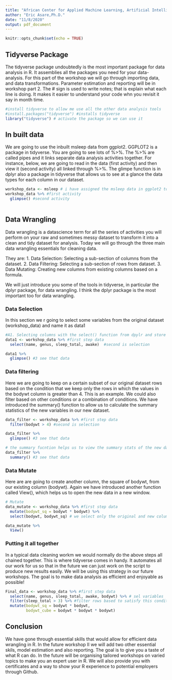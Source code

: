 ```yaml
---
title: "African Center for Applied Machine Learning, Artificial Intelligence, and Policy: R Training Workshop Part 1"
author: "Eric Asare,Ph.D."
date: "11/8/2020"
output: pdf_document
---
```


```r
knitr::opts_chunk$set(echo = TRUE)
```

## Tidyverse Package
The tidyverse package undoubtedly is the most important package for data analysis in R. It assemblies all the packages you need for your data-analysis. For this part of the workshop we will go through importing data, and data transformations. Parameter estimation and reporting will be in workshop part 2. The # sign is used to write notes; that is explain what each line is doing. It makes it easier to understand your code whn you revisit it say in month time.

```r
#install tidyverse to allow me use all the other data analysis tools
#install.packages("tidyverse") #installs tidyverse
library("tidyverse") # activate the package so we can use it
```

## In built data
We are going to use the inbuilt msleep data from ggplot2. GGPLOT2 is a package in tidyverse. You are going to see lots of %>%. The %>% are called pipes and it links separate data analysis activities together. For instance, below, we are going to read in the data (first activity) and then view it (second activity) all linked through %>%. The glimpe function is in dplyr also a package in tidyverse that allows us to see at a glance the data types for each column in our dataset.

```r
workshop_data <- msleep # i have assigned the msleep data in ggplot2 to workshop_data
workshop_data %>% #first activity
  glimpse() #second activity
  
```

## Data Wrangling

Data wrangling is a datascience term for all the series of activities you will perform on your raw and sometimes messy dataset to transform it into a clean and tidy dataset for analysis. Today we will go through the three main data wrangling essentials for cleaning data.

They are:
1. Data Selection: Selecting a sub-section of columns from the dataset.
2. Data Filtering: Selecting a sub-section of rows from dataset.
3. Data Mutating: Creating new columns from existing columns based on a formula.

We will just introduce you some of the tools in tidyverse, in particular the dplyr package, for data wrangling. I think the dplyr package is the most important too for data wrangling. 

### Data Selection
In this section we r going to select some variables from the original dataset (workshop_data) and name it as data1

```r
#A1. Selecting columns with the select() function from dpylr and store the new data as data1
data1 <- workshop_data %>% #first step data
  select(name, genus, sleep_total, awake)  #second is selection

data1 %>%
  glimpse() #3 see that data

```

### Data filtering
Here we are going to keep on a certain subset of our original dataset rows based on the condition that we keep only the rows in which the values in the bodywt column is greater than 4.  This is an example. We could also filter based on other conditions or a combination of conditions. We have introduced the summary() function to allow us to calculate the summary statistics of the new variables in our new dataset.

```r
data_filter <- workshop_data %>% #first step data
  filter(bodywt > 4) #second is selection

data_filter %>%
  glimpse() #3 see that data

# the summary fucntion helps us to view the summary stats of the new dataset
data_filter %>%
  summary() #3 see that data
```

### Data Mutate
Here are are going to create another column, the square of bodywt, from our existing column (bodywt). Again we have introduced another function called View(), which helps us to open the new data in a new window. 

```r
# Mutate
data_mutate <- workshop_data %>% #first step data
  mutate(bodywt_sq = bodywt * bodywt) %>% 
  select(bodywt, bodywt_sq) # we select only the original and new column to view

data_mutate %>%
  View()
```

### Putting it all together
In a typical data cleaning workm we would normally do the above steps all chained together. This is where tidyverse comes in handy. It automates all our work for us so that in the future we can just work on the script to produce new results easily. We will be using this strategy in our future workshops. The goal is to make data analysis as efficient and enjoyable as possible!

```r
Final_data <- workshop_data %>% #first step data
  select(name, genus, sleep_total, awake, bodywt) %>% # sel variables
  filter(sleep_total > 3) %>% #filter rows based to satisfy this condition sleep_total > 20
  mutate(bodywt_sq = bodywt * bodywt,
         bodywt_cube = bodywt * bodywt * bodywt) 

```

## Conclusion

We have gone through essential skills that would allow for efficient data wrangling in R. In the future workshop II we will add two other essential skils, model estimation and also reporting. The goal is to give you a taste of what R can do. In the future will be organising tailored workshops on varied topics to make you an expert user in R. We will also provide you with certificates and a way to show your R experience to potential employers through Github. 
